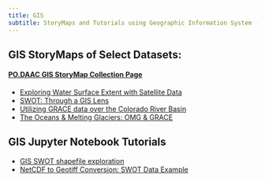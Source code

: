 ```yaml
---
title: GIS
subtitle: StoryMaps and Tutorials using Geographic Information System (GIS) Mapping
---
```


## GIS StoryMaps of Select Datasets:

#### [**PO.DAAC GIS StoryMap Collection Page**](https://storymaps.arcgis.com/collections/413c17cba4b44be18e445c1caaf03fff)

- [Exploring Water Surface Extent with Satellite Data](https://storymaps.arcgis.com/collections/413c17cba4b44be18e445c1caaf03fff?item=1)
- [SWOT: Through a GIS Lens](https://storymaps.arcgis.com/collections/413c17cba4b44be18e445c1caaf03fff?item=2)
- [Utilizing GRACE data over the Colorado River Basin](https://storymaps.arcgis.com/collections/413c17cba4b44be18e445c1caaf03fff?item=3)
- [The Oceans & Melting Glaciers: OMG & GRACE](https://storymaps.arcgis.com/collections/413c17cba4b44be18e445c1caaf03fff?item=4)

## GIS Jupyter Notebook Tutorials

- [GIS SWOT shapefile exploration](../notebooks/GIS/SWOTsample_GISshapefiles.ipynb)
- [NetCDF to Geotiff Conversion: SWOT Data Example](../notebooks/GIS/Subscriber_nc_to_tif_SWOT.qmd)